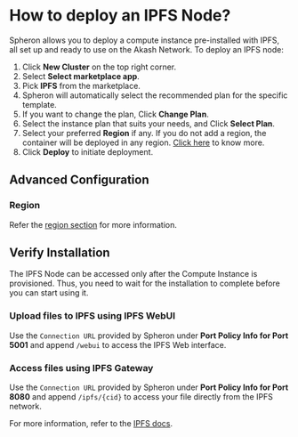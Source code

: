 
# How to deploy an IPFS Node?

Spheron allows you to deploy a compute instance pre-installed with IPFS, all set up and ready to use on the Akash Network.
To deploy an IPFS node:

1. Click **New Cluster** on the top right corner.
2. Select **Select marketplace app**.
3. Pick **IPFS** from the marketplace.
4. Spheron will automatically select the recommended plan for the specific template.
5. If you want to change the plan, Click **Change Plan**.
6. Select the instance plan that suits your needs, and Click **Select Plan**.
7. Select your preferred **Region** if any. If you do not add a region, the container will be deployed in any region. [Click here](/compute/cluster/#region) to know more.
8. Click **Deploy** to initiate deployment.

## Advanced Configuration

### Region

Refer the [region section](/compute/cluster/#region) for more information.

## Verify Installation

The IPFS Node can be accessed only after the Compute Instance is provisioned.
Thus, you need to wait for the installation to complete before you can start using it.

### Upload files to IPFS using IPFS WebUI

Use the `Connection URL` provided by Spheron under **Port Policy Info for Port 5001** and append `/webui` to access the IPFS Web interface.

### Access files using IPFS Gateway

Use the `Connection URL` provided by Spheron under **Port Policy Info for Port 8080** and append `/ipfs/{cid}` to access your file directly from the IPFS network.

For more information, refer to the [IPFS docs](https://docs.ipfs.tech/how-to/desktop-app/#install-ipfs-desktop).

<Navigation name="Deploy IPFS" />
